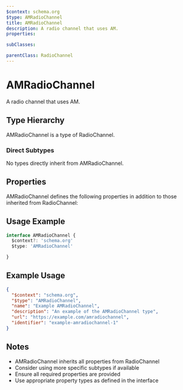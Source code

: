 ```yaml
---
$context: schema.org
$type: AMRadioChannel
title: AMRadioChannel
description: A radio channel that uses AM.
properties:

subClasses:

parentClass: RadioChannel
---
```


# AMRadioChannel

A radio channel that uses AM.

## Type Hierarchy

AMRadioChannel is a type of RadioChannel.

### Direct Subtypes

No types directly inherit from AMRadioChannel.

## Properties

AMRadioChannel defines the following properties in addition to those inherited from RadioChannel:



## Usage Example

```typescript
interface AMRadioChannel {
  $context?: 'schema.org'
  $type: 'AMRadioChannel'

}
```

## Example Usage

```json
{
  "$context": "schema.org",
  "$type": "AMRadioChannel",
  "name": "Example AMRadioChannel",
  "description": "An example of the AMRadioChannel type",
  "url": "https://example.com/amradiochannel",
  "identifier": "example-amradiochannel-1"
}
```

## Notes

- AMRadioChannel inherits all properties from RadioChannel
- Consider using more specific subtypes if available
- Ensure all required properties are provided
- Use appropriate property types as defined in the interface
